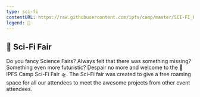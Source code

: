 ```yaml
---
type: sci-fi
contentURL: https://raw.githubusercontent.com/ipfs/camp/master/SCI-FI_FAIR/README.md
legend: 🧬
---
```


## 🧬 Sci-Fi Fair

Do you fancy Science Fairs? Always felt that there was something missing? Something even more futuristic? Despair no more and welcome to the 🧬 IPFS Camp Sci-Fi Fair 🛸. The Sci-Fi fair was created to give a free roaming space for all our attendees to meet the awesome projects from other event attendees.
